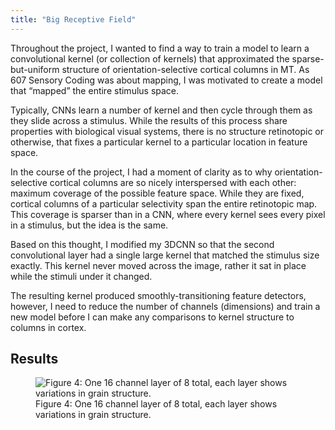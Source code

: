 ```yaml
---
title: "Big Receptive Field"
---
```


Throughout the project, I wanted to find a way to train a model to learn a convolutional kernel (or collection of kernels) that approximated the sparse-but-uniform structure of orientation-selective cortical columns in MT. As 607 Sensory Coding was about mapping, I was motivated to create a model that "mapped" the entire stimulus space.

Typically, CNNs learn a number of kernel and then cycle through them as they slide across a stimulus. While the results of this process share properties with biological visual systems, there is no structure retinotopic or otherwise, that fixes a particular kernel to a particular location in feature space.

In the course of the project, I had a moment of clarity as to why orientation-selective cortical columns are so nicely interspersed with each other: maximum coverage of the possible feature space. While they are fixed, cortical columns of a particular selectivity span the entire retinotopic map. This coverage is sparser than in a CNN, where every kernel sees every pixel in a stimulus, but the idea is the same.

Based on this thought, I modified my 3DCNN so that the second convolutional layer had a single large kernel that matched the stimulus size exactly. This kernel never moved across the image, rather it sat in place while the stimuli under it changed.

The resulting kernel produced smoothly-transitioning feature detectors, however, I need to reduce the number of channels (dimensions) and train a new model before I can make any comparisons to kernel structure to columns in cortex. 

## Results

![Figure 4: One 16 channel layer of 8 total, each layer shows variations in grain structure.](images/big_rf_grain.png)
